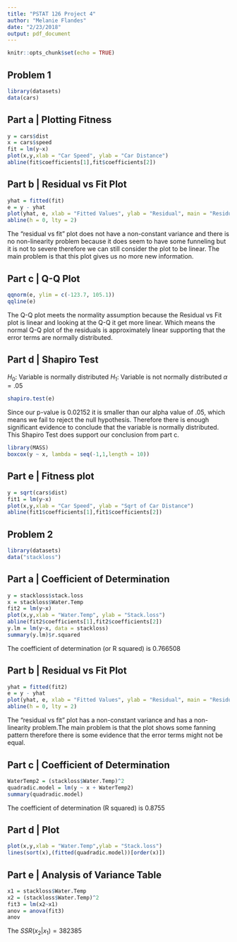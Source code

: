 ```yaml
---
title: "PSTAT 126 Project 4"
author: "Melanie Flandes"
date: "2/23/2018"
output: pdf_document
---
```


```r
knitr::opts_chunk$set(echo = TRUE)
```

## Problem 1 
```r
library(datasets)
data(cars)
```

## Part a | Plotting Fitness 
```r
y = cars$dist
x = cars$speed
fit = lm(y~x)
plot(x,y,xlab = "Car Speed", ylab = "Car Distance")
abline(fit$coefficients[1],fit$coefficients[2])
```

## Part b | Residual vs Fit Plot
```r
yhat = fitted(fit)
e = y - yhat
plot(yhat, e, xlab = "Fitted Values", ylab = "Residual", main = "Residual vs Fit")
abline(h = 0, lty = 2)
```

  The "residual vs fit" plot does not have a non-constant variance and there is no non-linearity problem because it does seem to have some funneling but it is not to severe therefore we can still consider the plot to be linear. The main problem is that this plot gives us no more new information. \newline 

## Part c | Q-Q Plot
```r
qqnorm(e, ylim = c(-123.7, 105.1))
qqline(e)
```
  The Q-Q plot meets the normality assumption because the Residual vs Fit plot is linear and looking at the Q-Q it get more linear. Which means the normal Q-Q plot of the residuals is approximately linear supporting that the error terms are normally distributed. \newline

## Part d | Shapiro Test 
$H_0:$ Variable is normally distributed \newline
$H_1:$ Variable is not normally distributed \newline
$\alpha = .05$ \newline
```r
shapiro.test(e) 
```
  Since our p-value is 0.02152 it is smaller than our alpha value of .05, which means we fail to reject the null hypothesis. Therefore there is enough significant evidence to conclude that the variable is normally distributed. This Shapiro Test does support our conclusion from part c. \newline

```r
library(MASS)
boxcox(y ~ x, lambda = seq(-1,1,length = 10))
```

## Part e | Fitness plot
```r
y = sqrt(cars$dist)
fit1 = lm(y~x)
plot(x,y,xlab = "Car Speed", ylab = "Sqrt of Car Distance")
abline(fit1$coefficients[1],fit1$coefficients[2])
```

## Problem 2
```r
library(datasets)
data("stackloss")
```

## Part a | Coefficient of Determination
```r
y = stackloss$stack.loss
x = stackloss$Water.Temp
fit2 = lm(y~x)
plot(x,y,xlab = "Water.Temp", ylab = "Stack.loss")
abline(fit2$coefficients[1],fit2$coefficients[2])
y.lm = lm(y~x, data = stackloss)
summary(y.lm)$r.squared
```
  The coefficient of determination (or R squared) is 0.766508 \newline

## Part b | Residual vs Fit Plot
```r
yhat = fitted(fit2)
e = y - yhat
plot(yhat, e, xlab = "Fitted Values", ylab = "Residual", main = "Residual vs Fit")
abline(h = 0, lty = 2)
```
  The "residual vs fit" plot has a non-constant variance and has a non-linearity problem.The main problem is that the plot shows some fanning pattern therefore there is some evidence that the error terms might not be equal. \newline

## Part c | Coefficient of Determination
```r
WaterTemp2 = (stackloss$Water.Temp)^2
quadradic.model = lm(y ~ x + WaterTemp2)
summary(quadradic.model)
```
  The coefficient of determination (R squared) is 0.8755 \newline

## Part d | Plot 
```r
plot(x,y,xlab = "Water.Temp",ylab = "Stack.loss")
lines(sort(x),(fitted(quadradic.model))[order(x)])
```

## Part e | Analysis of Variance Table 
```r
x1 = stackloss$Water.Temp
x2 = (stackloss$Water.Temp)^2
fit3 = lm(x2~x1)
anov = anova(fit3)
anov
```
  The $SSR(x_2|x_1) = 382385$ \newline

